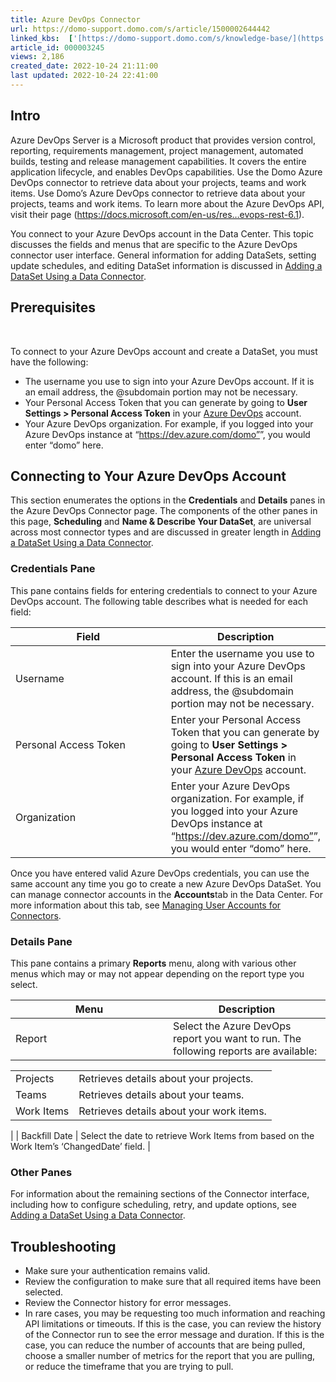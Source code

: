 ```yaml
---
title: Azure DevOps Connector
url: https://domo-support.domo.com/s/article/1500002644442
linked_kbs:  ['[https://domo-support.domo.com/s/knowledge-base/](https://domo-support.domo.com/s/knowledge-base/)', '[https://domo-support.domo.com/s/](https://domo-support.domo.com/s/)', '[https://domo-support.domo.com/s/topic/0TO5w000000ZammGAC](https://domo-support.domo.com/s/topic/0TO5w000000ZammGAC)', '[https://domo-support.domo.com/s/topic/0TO5w000000ZanLGAS](https://domo-support.domo.com/s/topic/0TO5w000000ZanLGAS)', '[https://domo-support.domo.com/s/topic/0TO5w000000ZaoQGAS](https://domo-support.domo.com/s/topic/0TO5w000000ZaoQGAS)', '[https://domo-support.domo.com/s/article/360042926274](https://domo-support.domo.com/s/article/360042926274)', '[https://domo-support.domo.com/s/article/360042926054](https://domo-support.domo.com/s/article/360042926054)', '[https://domo-support.domo.com/s/article/1500002644442](https://domo-support.domo.com/s/article/1500002644442)', '[https://domo-support.domo.com/s/topic/0TO5w000000ZaoQGAS/api-connectors](https://domo-support.domo.com/s/topic/0TO5w000000ZaoQGAS/api-connectors)', '[https://domo-support.domo.com/s/article/360043429933](https://domo-support.domo.com/s/article/360043429933)', '[https://domo-support.domo.com/s/article/360043429953](https://domo-support.domo.com/s/article/360043429953)', '[https://domo-support.domo.com/s/article/360042925494](https://domo-support.domo.com/s/article/360042925494)', '[https://domo-support.domo.com/s/article/360043429913](https://domo-support.domo.com/s/article/360043429913)', '[https://domo-support.domo.com/s/article/4408174643607](https://domo-support.domo.com/s/article/4408174643607)', '[https://domo-support.domo.com/s/login/](https://domo-support.domo.com/s/login/)']
article_id: 000003245
views: 2,186
created_date: 2022-10-24 21:11:00
last updated: 2022-10-24 22:41:00
---
```




Intro
-----


Azure DevOps Server is a Microsoft product that provides version control, reporting, requirements management, project management, automated builds, testing and release management capabilities. It covers the entire application lifecycle, and enables DevOps capabilities. Use the Domo Azure DevOps connector to retrieve data about your projects, teams and work items. Use Domo's Azure DevOps connector to retrieve data about your projects, teams and work items. To learn more about the Azure DevOps API, visit their page ([https://docs.microsoft.com/en-us/res...evops-rest-6.1](https://docs.microsoft.com/en-us/rest/api/azure/devops/?view=azure-devops-rest-6.1 "https://docs.microsoft.com/en-us/rest/api/azure/devops/?view=azure-devops-rest-6.1")).


You connect to your Azure DevOps account in the Data Center. This topic discusses the fields and menus that are specific to the Azure DevOps connector user interface. General information for adding DataSets, setting update schedules, and editing DataSet information is discussed in [Adding a DataSet Using a Data Connector](/s/article/360042926274).


Prerequisites
-------------


 


To connect to your Azure DevOps account and create a DataSet, you must have the following:


* The username you use to sign into your Azure DevOps account. If it is an email address, the @subdomain portion may not be necessary.
* Your Personal Access Token that you can generate by going to **User Settings > Personal Access Token** in your [Azure DevOps](https://dev.azure.com/ "https://dev.azure.com") account.
* Your Azure DevOps organization. For example, if you logged into your Azure DevOps instance at "[https://dev.azure.com/domo"](https://dev.azure.com/domo)", you would enter "domo" here.


Connecting to Your Azure DevOps Account
---------------------------------------


This section enumerates the options in the **Credentials** and **Details** panes in the Azure DevOps Connector page. The components of the other panes in this page, **Scheduling** and **Name & Describe Your DataSet**, are universal across most connector types and are discussed in greater length in [Adding a DataSet Using a Data Connector](/s/article/360042926274).


### Credentials Pane


This pane contains fields for entering credentials to connect to your Azure DevOps account. The following table describes what is needed for each field:




| Field | Description |
| --- | --- |
| Username | Enter the username you use to sign into your Azure DevOps account. If this is an email address, the @subdomain portion may not be necessary. |
| Personal Access Token | Enter your Personal Access Token that you can generate by going to **User Settings > Personal Access Token** in your [Azure DevOps](https://dev.azure.com/ "https://dev.azure.com") account. |
| Organization | Enter your Azure DevOps organization. For example, if you logged into your Azure DevOps instance at "[https://dev.azure.com/domo"](https://dev.azure.com/domo)", you would enter "domo" here. |


Once you have entered valid Azure DevOps credentials, you can use the same account any time you go to create a new Azure DevOps DataSet. You can manage connector accounts in the **Accounts**tab in the Data Center. For more information about this tab, see [Managing User Accounts for Connectors](/s/article/360042926054).


### Details Pane


This pane contains a primary **Reports** menu, along with various other menus which may or may not appear depending on the report type you select.




| Menu | Description |
| --- | --- |
| Report | Select the Azure DevOps report you want to run. The following reports are available:

|  |  |
| --- | --- |
| Projects | Retrieves details about your projects. |
| Teams | Retrieves details about your teams. |
| Work Items | Retrieves details about your work items. |

 |
| Backfill Date | Select the date to retrieve Work Items from based on the Work Item's 'ChangedDate' field. |


### Other Panes


For information about the remaining sections of the Connector interface, including how to configure scheduling, retry, and update options, see [Adding a DataSet Using a Data Connector](/s/article/360042926274).


Troubleshooting
---------------


* Make sure your authentication remains valid.
* Review the configuration to make sure that all required items have been selected.
* Review the Connector history for error messages.
* In rare cases, you may be requesting too much information and reaching API limitations or timeouts. If this is the case, you can review the history of the Connector run to see the error message and duration. If this is the case, you can reduce the number of accounts that are being pulled, choose a smaller number of metrics for the report that you are pulling, or reduce the timeframe that you are trying to pull.
